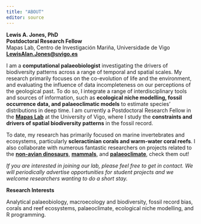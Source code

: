 ```yaml
---
title: "ABOUT"
editor: source
---
```


**Lewis A. Jones, PhD**   
**Postdoctoral Research Fellow**  
Mapas Lab, Centro de Investigación Mariña, Universidade de Vigo  
[**LewisAlan.Jones@uvigo.es**](mailto:LewisAlan.Jones@uvigo.es)

I am a **computational palaeobiologist** investigating the drivers of biodiversity patterns across a range of temporal and spatial scales. My research primarily focuses on the co-evolution of life and the environment, and evaluating the influence of data incompleteness on our perceptions of the geological past. To do so, I integrate a range of interdisciplinary tools and sources of information, such as **ecological niche modelling, fossil occurrence data, and palaeoclimatic models** to estimate species' distributions in deep time. I am currently a Postdoctoral Research Fellow in the [**Mapas Lab**](https://paleobiogeography.org) at the University of Vigo, where I study the **constraints and drivers of spatial biodiversity patterns** in the fossil record.

To date, my research has primarily focused on marine invertebrates and ecosystems, particularly **scleractinian corals and warm-water coral reefs**. I also collaborate with numerous fantastic researchers on projects related to the [**non-avian dinosaurs**](https://alessandrochiarenza.weebly.com), [**mammals**](https://www.mirantakouvari.com), and [**palaeoclimate**](https://keichenseer.netlify.app/), check them out!

*If you are interested in joining our lab, please feel free to get in contact. We will periodically advertise opportunities for student projects and we welcome researchers wanting to do a short stay.*

<p align="center">

**Research Interests**

</p>

<p align="justify">

Analytical palaeobiology, macroecology and biodiversity, fossil record bias, corals and reef ecosystems, palaeoclimate, ecological niche modelling, and R programming.

</p>
